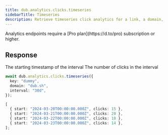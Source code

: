 ```yaml
---
title: dub.analytics.clicks.timeseries
sidebarTitle: Timeseries
description: Retrieve timeseries click analytics for a link, a domain, or the authenticated workspace.
---
```



<Note>
  Analytics endpoints require a [Pro plan](https://d.to/pro) subscription or
  higher.
</Note>

<AnalyticsArguments />

## Response

<ResponseField name="start" type="string" required>
  The starting timestamp of the interval
</ResponseField>

<ResponseField name="clicks" type="number" required>
  The number of clicks in the interval
</ResponseField>

<RequestExample>

```typescript
await dub.analytics.clicks.timeseries({
  key: "dummy",
  domain: "dub.sh",
  interval: "30d",
});
```

</RequestExample>

<ResponseExample>

```typescript
[
  { start: "2024-03-20T00:00:00.000Z", clicks: 15 },
  { start: "2024-03-21T00:00:00.000Z", clicks: 20 },
  { start: "2024-03-22T00:00:00.000Z", clicks: 18 },
  { start: "2024-03-23T00:00:00.000Z", clicks: 14 },
];
```

</ResponseExample>
